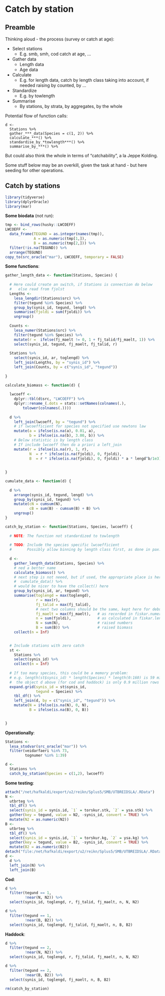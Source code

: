 # Catch by station

## Preamble

Thinking aloud - the process (survey or catch at age):

* Select stations
    - E.g. smb, smh, cod catch at age, ...
* Gather data
    - Length data
    - Age data
* Calculate
    - E.g. for length data, catch by length class taking into account, if needed raising by counted, by ...
* Standardize
    - E.g. by towlength
* Summarise
    - By stations, by strata, by aggregates, by the whole

Potential flow of function calls:
```
d <-
  Stations %>% 
  gather_***_data(Species = c(1, 2)) %>% 
  calculate_***() %>% 
  standardise_by_*towlength***() %>% 
  summarise_by_***() %>% 
```
But could also think the whole in terms of "catchability", a la Jeppe Kolding.

Some stuff below may be an overkill, given the task at hand - but here seeding for other operations.

## Catch by stations

```r
library(tidyverse)
library(dplyrOracle)
library(mar)
```

__Some biodata__ (not run):

```r
tmp <- bind_rows(husky::LWCOEFF)
LWCOEFF <-
  data_frame(TEGUND = as.integer(names(tmp)),
             A = as.numeric(tmp[1,]),
             B = as.numeric(tmp[2,])) %>% 
  filter(!is.na(TEGUND)) %>% 
  arrange(TEGUND)
copy_to(src_oracle("mar"), LWCOEFF, temporary = FALSE)
```


__Some functions__:

```r
gather_length_data <- function(Stations, Species) {
  
  # Here could create an switch, if Stations is connection do below
  #   else read from fjolst
  Lengths <- 
    lesa_lengdir(Stations$src) %>% 
    filter(tegund %in% Species) %>% 
    group_by(synis_id, tegund, lengd) %>% 
    summarise(fjoldi = sum(fjoldi)) %>% 
    ungroup()
  
  Counts <-
    lesa_numer(Stations$src) %>% 
    filter(tegund %in% Species) %>% 
    mutate(r =  ifelse(fj_maelt != 0, 1 + fj_talid/fj_maelt, 1)) %>% 
    select(synis_id, tegund, fj_maelt, fj_talid, r)
  
  Stations %>% 
    select(synis_id, ar, toglengd) %>% 
    left_join(Lengths, by = "synis_id") %>% 
    left_join(Counts, by = c("synis_id", "tegund"))
  
}

calculate_biomass <- function(d) {
  
  lwcoeff <- 
    dplyr::tbl(d$src, "LWCOEFF") %>% 
    dplyr::rename_(.dots = stats::setNames(colnames(.), 
        tolower(colnames(.))))
    
  d %>% 
    left_join(lwcoeff, by = "tegund") %>% 
    # if lwcoefficient for species not specified use newtons law
    mutate(a = ifelse(is.na(a), 0.01, a),
           b = ifelse(is.na(b), 3.00, b)) %>% 
    # Below statistic is by length class
    # If include lwcoeff then do a priori a left_join
    mutate(r = ifelse(is.na(r), 1, r),
           N  = r * ifelse(is.na(fjoldi), 0, fjoldi),
           B  = r * ifelse(is.na(fjoldi), 0, fjoldi) * a * lengd^b/1e3)
    
  
}

cumulate_data <- function(d) {
  
  d %>% 
    arrange(synis_id, tegund, lengd) %>% 
    group_by(synis_id, tegund) %>% 
    mutate(cN = cumsum(N),
           cB = sum(B) - cumsum(B) + B) %>% 
    ungroup()
}

catch_by_station <- function(Stations, Species, lwcoeff) {
  
  # NOTE: The function not standardized to towlength
  
  # TODO: Include the species specific lwcoefficient
  #       Possibly allow binning by length class first, as done in pax::make_ldist_by_station
  
  d <- 
    gather_length_data(Stations, Species) %>% 
    # ned a better name
    calculate_biomass() %>% 
    # next step is not neeed, but if used, the appropriate place is here
    #  cumulate_data() %>% 
    # would be nicer to have the collect() here 
    group_by(synis_id, ar, tegund) %>% 
    summarise(toglengd = max(toglengd),
              r = max(r),
              fj_talid = max(fj_talid),
              # next two columns should be the same, kept here for debugging
              fj_maelt = max(fj_maelt),   # as recorded in fiskar.numer
              n = sum(fjoldi),            # as calculated in fiskar.lengdir
              N = sum(N),                 # raised numbers
              B = sum(B)) %>%             # raised biomass
    collect(n = Inf)

  
  # Include stations with zero catch
  st <- 
    Stations %>% 
    select(synis_id) %>% 
    collect(n = Inf)
  
  # If too many species, this could be a memory problem:
  # e.g. length(st$synis_id) * length(Species) * length(0:160) is 59 million rows!
  #  the object d above (for cod and haddock) is only 0.9 million rows
  expand.grid(synis_id = st$synis_id,
              tegund = Species) %>% 
    tbl_df() %>% 
    left_join(d, by = c("synis_id", "tegund")) %>% 
    mutate(N = ifelse(is.na(N), 0, N),
           B = ifelse(is.na(B), 0, B))
  

}
```

__Operationally__:

```r
Stations <-
  lesa_stodvar(src_oracle("mar")) %>% 
  filter(veidarfaeri %in% 73,
         tognumer %in% 1:39)

d <- 
  Stations %>% 
  catch_by_station(Species = c(1,2), lwcoeff)
```

__Some testing__:

```r
attach("/net/hafkaldi/export/u2/reikn/Splus5/SMB/UTBREIDSLA/.RData")
N <- 
  utbrteg %>% 
  tbl_df() %>% 
  select(synis_id = synis.id, `1` = torskur.stk, `2` = ysa.stk) %>% 
  gather(key = tegund, value = N2, -synis_id, convert = TRUE) %>% 
  mutate(N2 = as.numeric(N2))
B <- 
  utbrteg %>% 
  tbl_df() %>% 
  select(synis_id = synis.id, `1` = torskur.kg, `2` = ysa.kg) %>% 
  gather(key = tegund, value = B2, -synis_id, convert = TRUE) %>% 
  mutate(B2 = as.numeric(B2))
detach("file:/net/hafkaldi/export/u2/reikn/Splus5/SMB/UTBREIDSLA/.RData")
d <- 
  d %>% 
  left_join(N) %>% 
  left_join(B)
```

__Cod__:
```r
d %>%
  filter(tegund == 1,
         !near(N, N2)) %>% 
  select(synis_id, toglengd, r, fj_talid, fj_maelt, n, N, N2)
```

```r
d %>% 
  filter(tegund == 1,
         !near(B, B2)) %>% 
  select(synis_id, toglengd, fj_talid, fj_maelt, n, B, B2)
```

__Haddock__:
```r
d %>%
  filter(tegund == 2,
         !near(N, N2)) %>% 
  select(synis_id, toglengd, r, fj_talid, fj_maelt, n, N, N2)
```

```r
d %>% 
  filter(tegund == 2,
         !near(B, B2)) %>% 
  select(synis_id, toglengd, fj_maelt, n, B, B2)
```

```r
rm(catch_by_station)
```




